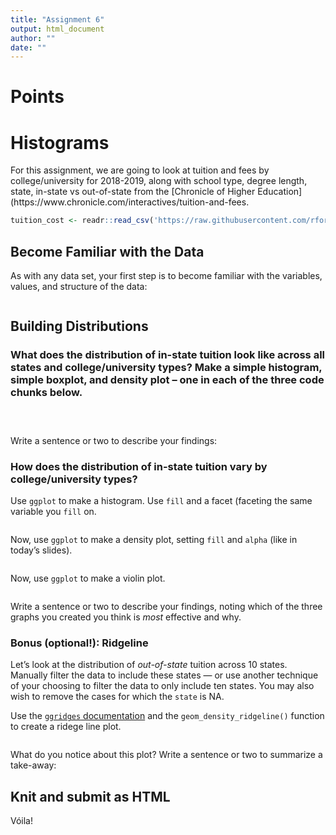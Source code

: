 ```yaml
---
title: "Assignment 6"
output: html_document
author: ""
date: ""
---
```


# Points

# Histograms

For this assignment, we are going to look at tuition and fees by college/university for 2018-2019, along with school type, degree length, state, in-state vs out-of-state from the [Chronicle of Higher Education](https://www.chronicle.com/interactives/tuition-and-fees.

```r

tuition_cost <- readr::read_csv('https://raw.githubusercontent.com/rfordatascience/tidytuesday/master/data/2020/2020-03-10/tuition_cost.csv')
```

## Become Familiar with the Data

As with any data set, your first step is to become familiar with the variables, values, and structure of the data:

```r

```


## Building Distributions

### What does the distribution of in-state tuition look like across all states and college/university types? Make a simple histogram, simple boxplot, and density plot -- one in each of the three code chunks below.

```r

```


```r

```

```r

```

Write a sentence or two to describe your findings:


### How does the distribution of in-state tuition vary by college/university types? 

Use `ggplot` to make a histogram. Use `fill` and a facet (faceting the same variable you `fill` on.

```r

```

Now, use `ggplot` to make a density plot, setting `fill` and `alpha` (like in today's slides).

```r

```

Now, use `ggplot` to make a violin plot.

```r

```

Write a sentence or two to describe your findings, noting which of the three graphs you created you think is _most_ effective and why.



### Bonus (optional!): Ridgeline

Let's look at the distribution of *out-of-state* tuition across 10 states. Manually filter the data to include these states --- or use another technique of your choosing to filter the data to only include ten states. You may also wish to remove the cases for which the `state` is NA.

Use the [`ggridges` documentation](https://cran.r-project.org/web/packages/ggridges/vignettes/introduction.html) and the `geom_density_ridgeline()` function to create a ridege line plot.

```r

```

What do you notice about this plot? Write a sentence or two to summarize a take-away:



## Knit and submit as HTML

Vóila!
